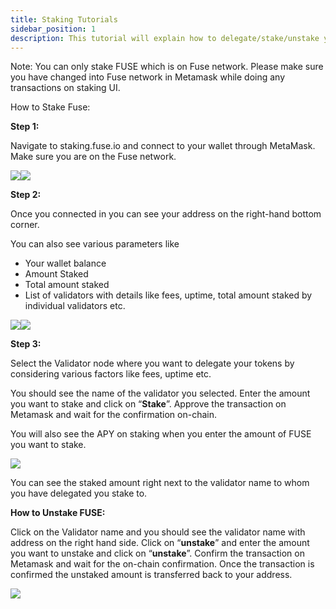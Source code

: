 ```yaml
---
title: Staking Tutorials
sidebar_position: 1
description: This tutorial will explain how to delegate/stake/unstake your FUSE.
---
```


Note: You can only stake FUSE which is on Fuse network. Please make sure you have changed into Fuse network in Metamask while doing any transactions on staking UI.

How to Stake Fuse:

**Step 1:**

Navigate to staking.fuse.io and connect to your wallet through MetaMask. Make sure you are on the Fuse network.

![](/img/Pasted_Image_21_05_2023__13_28.jpg)![](/img/Pasted_Imfdvfvfvage_21_05_2023__13_28.jpg)

**Step 2:**

Once you connected in you can see your address on the right-hand bottom corner.

You can also see various parameters like

* Your wallet balance
* Amount Staked
* Total amount staked
* List of validators with details like fees, uptime, total amount staked by individual validators etc.

![](/img/Pasted_Image_21_05_2023__13_32.jpg)![](/img/Pasted_Image_21_05_2023__13_3g2.jpg)

**Step 3:**

Select the Validator node where you want to delegate your tokens by considering various factors like fees, uptime etc.

You should see the name of the validator you selected. Enter the amount you want to stake and click on “**Stake**”. Approve the transaction on Metamask and wait for the confirmation on-chain.

You will also see the APY on staking when you enter the amount of FUSE you want to stake.

![](/img/Pasted_Image_21_05_2023_c_13_38.jpg)

 You can see the staked amount right next to the validator name to whom you have delegated you stake to.

**How to Unstake FUSE:**

Click on the Validator name and you should see the validator name with address on the right hand side. Click on “**unstake**” and enter the amount you want to unstake and click on “**unstake**”. Confirm the transaction on Metamask and wait for the on-chain confirmation. Once the transaction is confirmed the unstaked amount is transferred back to your address.

![](/img/assets_-MRxFOj-hfekokMwcTbN_-MRxQwG_UgoVyCU7mlpQ_-MRxZpT7PMUSTr2CCvyZ_image.webp)
